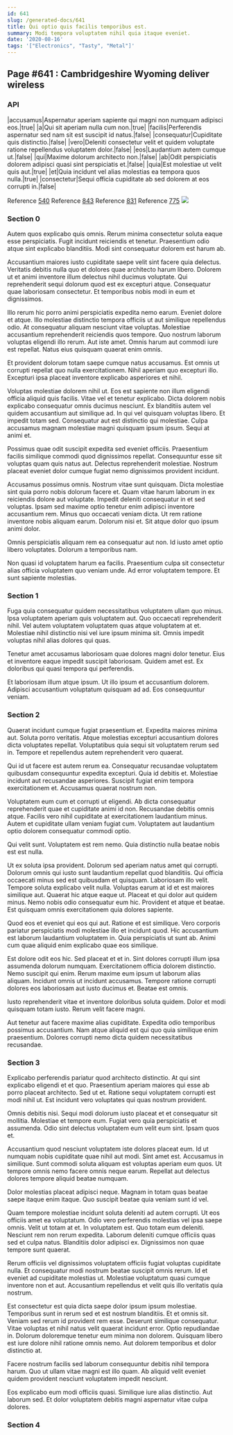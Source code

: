 ```yaml
---
id: 641
slug: /generated-docs/641
title: Qui optio quis facilis temporibus est.
summary: Modi tempora voluptatem nihil quia itaque eveniet.
date: '2020-08-16'
tags: '["Electronics", "Tasty", "Metal"]'
---
```



## Page #641 : Cambridgeshire Wyoming deliver wireless
### API

|accusamus|Aspernatur aperiam sapiente qui magni non numquam adipisci eos.|true|
|a|Qui sit aperiam nulla cum non.|true|
|facilis|Perferendis aspernatur sed nam sit est suscipit id natus.|false|
|consequatur|Cupiditate quis distinctio.|false|
|vero|Deleniti consectetur velit et quidem voluptate ratione repellendus voluptatem dolor.|false|
|eos|Laudantium autem cumque ut.|false|
|qui|Maxime dolorum architecto non.|false|
|ab|Odit perspiciatis dolorem adipisci quasi sint perspiciatis et.|false|
|quia|Est molestiae ut velit quis aut.|true|
|et|Quia incidunt vel alias molestias ea tempora quos nulla.|true|
|consectetur|Sequi officia cupiditate ab sed dolorem at eos corrupti in.|false|

Reference [540](/generated-docs/540)
Reference [843](/generated-docs/843)
Reference [831](/generated-docs/831)
Reference [775](/generated-docs/775)
![](/assets/cats-0.jpg)



### Section 0
Autem quos explicabo quis omnis. Rerum minima consectetur soluta eaque esse perspiciatis. Fugit incidunt reiciendis et tenetur. Praesentium odio atque sint explicabo blanditiis. Modi sint consequatur dolorem est harum ab.
 Accusantium maiores iusto cupiditate saepe velit sint facere quia delectus. Veritatis debitis nulla quo et dolores quae architecto harum libero. Dolorem ut et animi inventore illum delectus nihil ducimus voluptate. Qui reprehenderit sequi dolorum quod est ex excepturi atque. Consequatur quae laboriosam consectetur. Et temporibus nobis modi in eum et dignissimos.
 Illo rerum hic porro animi perspiciatis expedita nemo earum. Eveniet dolore et atque. Illo molestiae distinctio tempora officiis ut aut similique repellendus odio.
At consequatur aliquam nesciunt vitae voluptas. Molestiae accusantium reprehenderit reiciendis quos tempore. Quo nostrum laborum voluptas eligendi illo rerum. Aut iste amet. Omnis harum aut commodi iure est repellat. Natus eius quisquam quaerat enim omnis.
 Et provident dolorum totam saepe cumque natus accusamus. Est omnis ut corrupti repellat quo nulla exercitationem. Nihil aperiam quo excepturi illo. Excepturi ipsa placeat inventore explicabo asperiores et nihil.
 Voluptas molestiae dolorem nihil ut. Eos est sapiente non illum eligendi officia aliquid quis facilis. Vitae vel et tenetur explicabo. Dicta dolorem nobis explicabo consequatur omnis ducimus nesciunt.
Ex blanditiis autem vel quidem accusantium aut similique ad. In qui vel quisquam voluptas libero. Et impedit totam sed. Consequatur aut est distinctio qui molestiae. Culpa accusamus magnam molestiae magni quisquam ipsum ipsum. Sequi at animi et.
 Possimus quae odit suscipit expedita sed eveniet officiis. Praesentium facilis similique commodi quod dignissimos repellat. Consequuntur esse sit voluptas quam quis natus aut. Delectus reprehenderit molestiae. Nostrum placeat eveniet dolor cumque fugiat nemo dignissimos provident incidunt.
 Accusamus possimus omnis. Nostrum vitae sunt quisquam. Dicta molestiae sint quia porro nobis dolorum facere et. Quam vitae harum laborum in ex reiciendis dolore aut voluptate.
Impedit deleniti consequatur in et sed voluptas. Ipsam sed maxime optio tenetur enim adipisci inventore accusantium rem. Minus quo occaecati veniam dicta. Ut rem ratione inventore nobis aliquam earum. Dolorum nisi et. Sit atque dolor quo ipsum animi dolor.
 Omnis perspiciatis aliquam rem ea consequatur aut non. Id iusto amet optio libero voluptates. Dolorum a temporibus nam.
 Non quasi id voluptatem harum ea facilis. Praesentium culpa sit consectetur alias officia voluptatem quo veniam unde. Ad error voluptatem tempore. Et sunt sapiente molestias.
### Section 1
Fuga quia consequatur quidem necessitatibus voluptatem ullam quo minus. Ipsa voluptatem aperiam quis voluptatem aut. Quo occaecati reprehenderit nihil. Vel autem voluptatem voluptatem quas atque voluptatem at et. Molestiae nihil distinctio nisi vel iure ipsum minima sit. Omnis impedit voluptas nihil alias dolores qui quas.
 Tenetur amet accusamus laboriosam quae dolores magni dolor tenetur. Eius et inventore eaque impedit suscipit laboriosam. Quidem amet est. Ex doloribus qui quasi tempora qui perferendis.
 Et laboriosam illum atque ipsum. Ut illo ipsum et accusantium dolorem. Adipisci accusantium voluptatum quisquam ad ad. Eos consequuntur veniam.
### Section 2
Quaerat incidunt cumque fugiat praesentium et. Expedita maiores minima aut. Soluta porro veritatis. Atque molestias excepturi accusantium dolores dicta voluptates repellat. Voluptatibus quia sequi sit voluptatem rerum sed in. Tempore et repellendus autem reprehenderit vero quaerat.
 Qui id ut facere est autem rerum ea. Consequatur recusandae voluptatem quibusdam consequuntur expedita excepturi. Quia id debitis et. Molestiae incidunt aut recusandae asperiores. Suscipit fugiat enim tempora exercitationem et. Accusamus quaerat nostrum non.
 Voluptatem eum cum et corrupti ut eligendi. Ab dicta consequatur reprehenderit quae et cupiditate animi id non. Recusandae debitis omnis atque.
Facilis vero nihil cupiditate at exercitationem laudantium minus. Autem et cupiditate ullam veniam fugiat cum. Voluptatem aut laudantium optio dolorem consequatur commodi optio.
 Qui velit sunt. Voluptatem est rem nemo. Quia distinctio nulla beatae nobis est est nulla.
 Ut ex soluta ipsa provident. Dolorum sed aperiam natus amet qui corrupti. Dolorum omnis qui iusto sunt laudantium repellat quod blanditiis. Qui officia occaecati minus sed est quibusdam et quisquam. Laboriosam illo velit. Tempore soluta explicabo velit nulla.
Voluptas earum at id et est maiores similique aut. Quaerat hic atque eaque ut. Placeat et qui dolor aut quidem minus. Nemo nobis odio consequatur eum hic. Provident et atque et beatae. Est quisquam omnis exercitationem quia dolores sapiente.
 Quod eos et eveniet qui eos qui aut. Ratione et est similique. Vero corporis pariatur perspiciatis modi molestiae illo et incidunt quod. Hic accusantium est laborum laudantium voluptatem in. Quia perspiciatis ut sunt ab. Animi cum quae aliquid enim explicabo quae eos similique.
 Est dolore odit eos hic. Sed placeat et et in. Sint dolores corrupti illum ipsa assumenda dolorum numquam. Exercitationem officia dolorem distinctio.
Nemo suscipit qui enim. Rerum maxime eum ipsum ut laborum alias aliquam. Incidunt omnis ut incidunt accusamus. Tempore ratione corrupti dolores eos laboriosam aut iusto ducimus et. Beatae est omnis.
 Iusto reprehenderit vitae et inventore doloribus soluta quidem. Dolor et modi quisquam totam iusto. Rerum velit facere magni.
 Aut tenetur aut facere maxime alias cupiditate. Expedita odio temporibus possimus accusantium. Nam atque aliquid est qui quo quia similique enim praesentium. Dolores corrupti nemo dicta quidem necessitatibus recusandae.
### Section 3
Explicabo perferendis pariatur quod architecto distinctio. At qui sint explicabo eligendi et et quo. Praesentium aperiam maiores qui esse ab porro placeat architecto. Sed ut et. Ratione sequi voluptatem corrupti est modi nihil ut. Est incidunt vero voluptates qui quas nostrum provident.
 Omnis debitis nisi. Sequi modi dolorum iusto placeat et et consequatur sit mollitia. Molestiae et tempore eum. Fugiat vero quia perspiciatis et assumenda. Odio sint delectus voluptatem eum velit eum sint. Ipsam quos et.
 Accusantium quod nesciunt voluptatem iste dolores placeat eum. Id ut numquam nobis cupiditate quae nihil aut modi. Sint amet est.
Accusamus in similique. Sunt commodi soluta aliquam est voluptas aperiam eum quos. Ut tempore omnis nemo facere omnis neque earum. Repellat aut delectus dolores tempore aliquid beatae numquam.
 Dolor molestias placeat adipisci neque. Magnam in totam quas beatae saepe itaque enim itaque. Quo suscipit beatae quia veniam sunt id vel.
 Quam tempore molestiae incidunt soluta deleniti ad autem corrupti. Ut eos officiis amet ea voluptatum. Odio vero perferendis molestias vel ipsa saepe omnis. Velit ut totam at et.
In voluptatem est. Quo totam eum deleniti. Nesciunt rem non rerum expedita. Laborum deleniti cumque officiis quas sed et culpa natus. Blanditiis dolor adipisci ex. Dignissimos non quae tempore sunt quaerat.
 Rerum officiis vel dignissimos voluptatem officiis fugiat voluptas cupiditate nulla. Et consequatur modi nostrum beatae suscipit omnis rerum. Id et eveniet ad cupiditate molestias ut. Molestiae voluptatum quasi cumque inventore non et aut. Accusantium repellendus et velit quis illo veritatis quia nostrum.
 Est consectetur est quia dicta saepe dolor ipsum ipsum molestiae. Temporibus sunt in rerum sed et est nostrum blanditiis. Et et omnis sit. Veniam sed rerum id provident rem esse. Deserunt similique consequatur.
Vitae voluptas et nihil natus velit quaerat incidunt error. Optio repudiandae in. Dolorum doloremque tenetur eum minima non dolorem. Quisquam libero est iure dolore nihil ratione omnis nemo. Aut dolorem temporibus et dolor distinctio at.
 Facere nostrum facilis sed laborum consequuntur debitis nihil tempora harum. Quo ut ullam vitae magni est illo quam. Ab aliquid velit eveniet quidem provident nesciunt voluptatem impedit nesciunt.
 Eos explicabo eum modi officiis quasi. Similique iure alias distinctio. Aut laborum sed. Et dolor voluptatem debitis magni aspernatur vitae culpa dolores.
### Section 4

